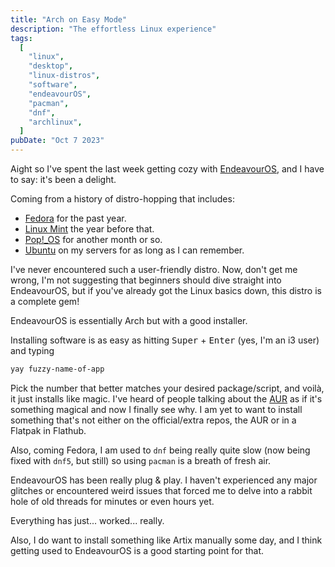 ```yaml
---
title: "Arch on Easy Mode"
description: "The effortless Linux experience"
tags:
  [
    "linux",
    "desktop",
    "linux-distros",
    "software",
    "endeavourOS",
    "pacman",
    "dnf",
    "archlinux",
  ]
pubDate: "Oct 7 2023"
---
```



Aight so I've spent the last week getting cozy with <Logo src="endeavouros" alt="EndeavourOS logo" /> [EndeavourOS](https://endeavouros.com/), and I have to say: it's been a delight.

Coming from a history of distro-hopping that includes:

- <Logo src="fedora" alt="Fedora logo" /> [Fedora](https://fedoraproject.org/) for
  the past year.
- <Logo src="linuxmint" alt="Linux Mint logo" /> [Linux Mint](https://linuxmint.com/)
  the year before that.
- <Logo src="popos" alt="Pop!_OS logo" /> [Pop!_OS](https://pop.system76.com/) for
  another month or so.
- <Logo src="ubuntu" alt="Ubuntu logo" /> [Ubuntu](https://ubuntu.com/) on my servers
  for as long as I can remember.

I've never encountered such a user-friendly distro. Now, don't get me wrong, I'm not suggesting that beginners should dive straight into EndeavourOS, but if you've already got the Linux basics down, this distro is a complete gem!

EndeavourOS is essentially Arch but with a good installer.

Installing software is as easy as hitting <kbd>Super</kbd> + <kbd>Enter</kbd> (yes, I'm an i3 user) and typing

```bash
yay fuzzy-name-of-app
```

Pick the number that better matches your desired package/script, and voilà, it just installs like magic. I've heard of people talking about the [AUR](https://aur.archlinux.org/) as if it's something magical and now I finally see why. I am yet to want to install something that's not either on the official/extra repos, the AUR or in a Flatpak in Flathub.

Also, coming Fedora, I am used to `dnf` being really quite slow (now being fixed with `dnf5`, but still) so using `pacman` is a breath of fresh air.

EndeavourOS has been really plug & play. I haven't experienced any major glitches or encountered weird issues that forced me to delve into a rabbit hole of old threads for minutes or even hours yet.

Everything has just... worked... really.

Also, I do want to install something like Artix manually some day, and I think getting used to EndeavourOS is a good starting point for that.
